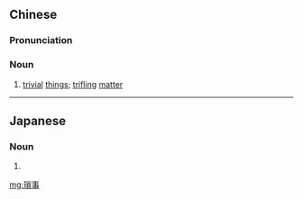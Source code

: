{{also|琐事}}
==Chinese==
{{zh-forms|s=琐事}}

===Pronunciation===
{{zh-pron
|m=suǒshì,er=y
|c=so2 si6
|mn=qz:só-sīr/xm,zz:só-sū
|cat=n
}}

===Noun===
{{zh-noun}}

# [[trivial]] [[thing]]s; [[trifling]] [[matter]]

----

==Japanese==
{{ja-kanjitab|さ|じ|yomi=on}}

===Noun===
{{ja-noun|さじ}}

# {{alternative form of|些事|lang=ja}}

[[mg:瑣事]]